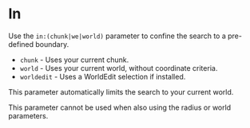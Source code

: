# In

Use the `in:(chunk|we|world)` parameter to confine the search to a pre-defined boundary.

- `chunk` - Uses your current chunk.
- `world` - Uses your current world, without coordinate criteria.
- `worldedit` - Uses a WorldEdit selection if installed.

This parameter automatically limits the search to your current world.

This parameter cannot be used when also using the radius or world parameters.